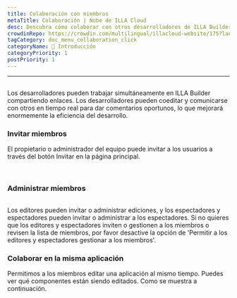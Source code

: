 ```yaml
---
title: Colaboración con miembros
metaTitle: Colaboración | Nube de ILLA Cloud
desc: Descubra cómo colaborar con otros desarrolladores de ILLA Builder compartiendo enlaces, co-edición y comunicándose en tiempo real para mejorar la eficiencia del desarrollo.
crowdinRepo: https://crowdin.com/multilingual/illacloud-website/175?languages=es&filter=basic&value=0
tagCategory: doc_menu_collaboration_click
categoryName: 👋 Introducción
categoryPriority: 1
postPriority: 1
---
```


* * *

## <h2 hidden>Colaboración con miembros</h2>

Los desarrolladores pueden trabajar simultáneamente en ILLA Builder compartiendo enlaces. Los desarrolladores pueden coeditar y comunicarse con otros en tiempo real para dar comentarios oportunos, lo que mejorará enormemente la eficiencia del desarrollo.

### Invitar miembros

El propietario o administrador del equipo puede invitar a los usuarios a través del botón Invitar en la página principal. 

<img src='https://cdn.illacloud.com/official-website/img/docs/assemble/collaboration.png' alt="" />

<img src='https://cdn.illacloud.com/official-website/img/docs/assemble/collaboration(1).png' alt="" />

### Administrar miembros

<img src='https://cdn.illacloud.com/official-website/img/docs/assemble/collaboration(2).png' alt="" />

Los editores pueden invitar o administrar ediciones, y los espectadores y espectadores pueden invitar o administrar a los espectadores. Si no quieres que los editores y espectadores inviten o gestionen a los miembros o revisen la lista de miembros, por favor desactive la opción de 'Permitir a los editores y espectadores gestionar a los miembros'.

### Colaborar en la misma aplicación

Permitimos a los miembros editar una aplicación al mismo tiempo. Puedes ver qué componentes están siendo editados. Como se muestra a continuación. 

<img src='https://cdn.illacloud.com/official-website/img/docs/assemble/collaboration(3).png' alt="" />
